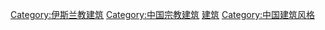 [[Category:伊斯兰教建筑|Category:伊斯兰教建筑]]
[[Category:中国宗教建筑|Category:中国宗教建筑]]
[[Category:中国伊斯兰教|建筑]]
[[Category:中国建筑风格|Category:中国建筑风格]]